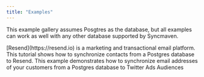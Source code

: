 ```yaml
---
title: "Examples"
---
```


This example gallery assumes Posgtres as the database,
but all examples can work as well with any other database supported by Syncmaven.

<CardGroup cols={2}>
  <Card title="Synchroniza data from Postgres to Resend" icon="envelope" href="/examples/resend">
    [Resend](https://resend.io) is a marketing and transactional email platform. This tutorial shows how
    to synchronize contacts from a Postgres database to Resend.
  </Card>
  <Card title="Synchroniza data from Postgres to Google Sheets" icon="google" href="/examples/gsheets">
    This example demonstrates how to synchronize email addresses of your customers from a
    Postgres database to Twitter Ads Audiences
  </Card>
</CardGroup>